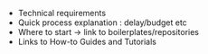 - Technical requirements
- Quick process explanation : delay/budget etc 
- Where to start -> link to boilerplates/repositories
- Links to How-to Guides and Tutorials